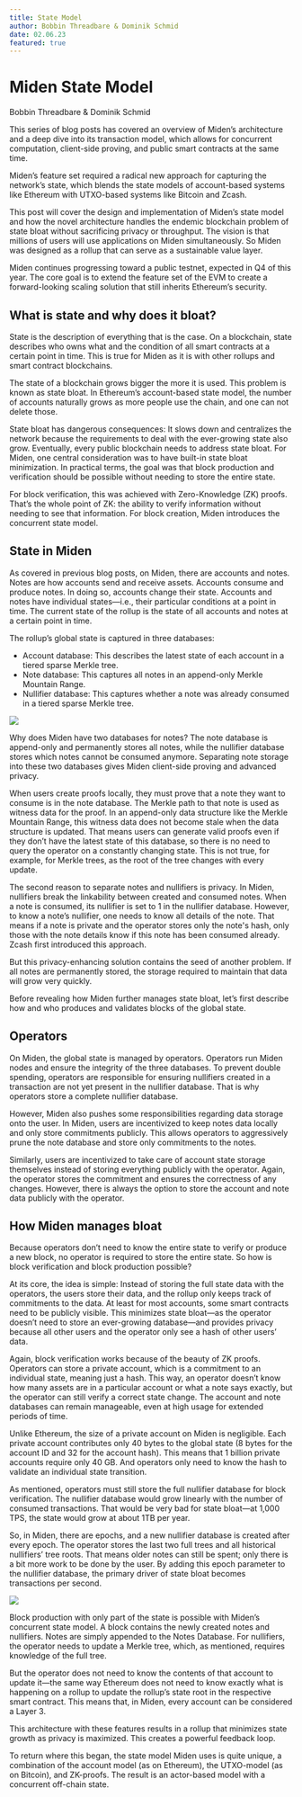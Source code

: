 ```yaml
---
title: State Model
author: Bobbin Threadbare & Dominik Schmid
date: 02.06.23
featured: true
---
```



# Miden State Model

<span className="author">Bobbin Threadbare & Dominik Schmid</span>

This series of blog posts has covered an overview of Miden’s architecture and a deep dive into its transaction model, which allows for concurrent computation, client-side proving, and public smart contracts at the same time.

Miden’s feature set required a radical new approach for capturing the network’s state, which blends the state models of account-based systems like Ethereum with UTXO-based systems like Bitcoin and Zcash.

This post will cover the design and implementation of Miden’s state model and how the novel architecture handles the endemic blockchain problem of state bloat without sacrificing privacy or throughput. The vision is that millions of users will use applications on Miden simultaneously. So Miden was designed as a rollup that can serve as a sustainable value layer.

Miden continues progressing toward a public testnet, expected in Q4 of this year. The core goal is to extend the feature set of the EVM to create a forward-looking scaling solution that still inherits Ethereum’s security.

## What is state and why does it bloat?

State is the description of everything that is the case. On a blockchain, state describes who owns what and the condition of all smart contracts at a certain point in time. This is true for Miden as it is with other rollups and smart contract blockchains.

The state of a blockchain grows bigger the more it is used. This problem is known as state bloat. In Ethereum’s account-based state model, the number of accounts naturally grows as more people use the chain, and one can not delete those.

State bloat has dangerous consequences: It slows down and centralizes the network because the requirements to deal with the ever-growing state also grow. Eventually, every public blockchain needs to address state bloat. For Miden, one central consideration was to have built-in state bloat minimization. In practical terms, the goal was that block production and verification should be possible without needing to store the entire state.

For block verification, this was achieved with Zero-Knowledge (ZK) proofs. That’s the whole point of ZK: the ability to verify information without needing to see that information. For block creation, Miden introduces the concurrent state model.

## State in Miden

As covered in previous blog posts, on Miden, there are accounts and notes. Notes are how accounts send and receive assets. Accounts consume and produce notes. In doing so, accounts change their state. Accounts and notes have individual states—i.e., their particular conditions at a point in time. The current state of the rollup is the state of all accounts and notes at a certain point in time.

The rollup’s global state is captured in three databases:
- Account database: This describes the latest state of each account in a tiered sparse Merkle tree.
- Note database: This captures all notes in an append-only Merkle Mountain Range.
- Nullifier database: This captures whether a note was already consumed in a tiered sparse Merkle tree.

![](/images/SM1-Newest.png)

Why does Miden have two databases for notes? The note database is append-only and permanently stores all notes, while the nullifier database stores which notes cannot be consumed anymore. Separating note storage into these two databases gives Miden client-side proving and advanced privacy.

When users create proofs locally, they must prove that a note they want to consume is in the note database. The Merkle path to that note is used as witness data for the proof. In an append-only data structure like the Merkle Mountain Range, this witness data does not become stale when the data structure is updated. That means users can generate valid proofs even if they don’t have the latest state of this database, so there is no need to query the operator on a constantly changing state. This is not true, for example, for Merkle trees, as the root of the tree changes with every update.

The second reason to separate notes and nullifiers is privacy. In Miden, nullifiers break the linkability between created and consumed notes. When a note is consumed, its nullifier is set to 1 in the nullifier database. However, to know a note’s nullifier, one needs to know all details of the note. That means if a note is private and the operator stores only the note's hash, only those with the note details know if this note has been consumed already. Zcash first introduced this approach.

But this privacy-enhancing solution contains the seed of another problem. If all notes are permanently stored, the storage required to maintain that data will grow very quickly.

Before revealing how Miden further manages state bloat, let’s first describe how and who produces and validates blocks of the global state.

## Operators

On Miden, the global state is managed by operators. Operators run Miden nodes and ensure the integrity of the three databases. To prevent double spending, operators are responsible for ensuring nullifiers created in a transaction are not yet present in the nullifier database. That is why operators store a complete nullifier database.

However, Miden also pushes some responsibilities regarding data storage onto the user. In Miden, users are incentivized to keep notes data locally and only store commitments publicly. This allows operators to aggressively prune the note database and store only commitments to the notes.

Similarly, users are incentivized to take care of account state storage themselves instead of storing everything publicly with the operator. Again, the operator stores the commitment and ensures the correctness of any changes. However, there is always the option to store the account and note data publicly with the operator.

## How Miden manages bloat

Because operators don’t need to know the entire state to verify or produce a new block, no operator is required to store the entire state. So how is block verification and block production possible?

At its core, the idea is simple: Instead of storing the full state data with the operators, the users store their data, and the rollup only keeps track of commitments to the data. At least for most accounts, some smart contracts need to be publicly visible. This minimizes state bloat—as the operator doesn’t need to store an ever-growing database—and provides privacy because all other users and the operator only see a hash of other users’ data.

Again, block verification works because of the beauty of ZK proofs. Operators can store a private account, which is a commitment to an individual state, meaning just a hash. This way, an operator doesn’t know how many assets are in a particular account or what a note says exactly, but the operator can still verify a correct state change. The account and note databases can remain manageable, even at high usage for extended periods of time.

Unlike Ethereum, the size of a private account on Miden is negligible. Each private account contributes only 40 bytes to the global state (8 bytes for the account ID and 32 for the account hash). This means that 1 billion private accounts require only 40 GB. And operators only need to know the hash to validate an individual state transition.

As mentioned, operators must still store the full nullifier database for block verification. The nullifier database would grow linearly with the number of consumed transactions. That would be very bad for state bloat—at 1,000 TPS, the state would grow at about 1TB per year.

So, in Miden, there are epochs, and a new nullifier database is created after every epoch. The operator stores the last two full trees and all historical nullifiers’ tree roots. That means older notes can still be spent; only there is a bit more work to be done by the user. By adding this epoch parameter to the nullifier database, the primary driver of state bloat becomes transactions per second.

![](/images/SM2-Newest.png)

Block production with only part of the state is possible with Miden’s concurrent state model. A block contains the newly created notes and nullifiers. Notes are simply appended to the Notes Database. For nullifiers, the operator needs to update a Merkle tree, which, as mentioned, requires knowledge of the full tree.

But the operator does not need to know the contents of that account to update it—the same way Ethereum does not need to know exactly what is happening on a rollup to update the rollup’s state root in the respective smart contract. This means that, in Miden, every account can be considered a Layer 3.

This architecture with these features results in a rollup that minimizes state growth as privacy is maximized. This creates a powerful feedback loop.

To return where this began, the state model Miden uses is quite unique, a combination of the account model (as on Ethereum), the UTXO-model (as on Bitcoin), and ZK-proofs. The result is an actor-based model with a concurrent off-chain state.
